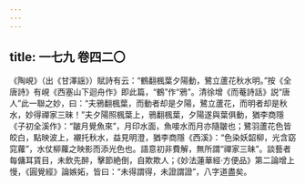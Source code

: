 ```yaml
---
---
---
```

title: 一七九 卷四二〇
---




《陶峴》（出《甘澤謡》）賦詩有云：“鶴翻楓葉夕陽動，鷺立蘆花秋水明。”按《全唐詩》有峴《西塞山下迴舟作》即此篇，“鶴”作“鴉”。清徐增《而菴詩話》説“唐人”此一聯之妙，曰：“夫鴉翻楓葉，而動者却是夕陽，鷺立蘆花，而明者却是秋水，妙得禪家三昧！”夫夕陽照楓葉上，鴉翻楓葉，夕陽遂與葉俱動，猶李商隱《子初全溪作》：“皺月覺魚來”，月印水面，魚唼水而月亦隨皺也；鷺羽蘆花色皆皎白，點映波上，襯托秋水，益見明澄，猶李商隱《西溪》：“色染妖韶柳，光含窈窕蘿”，水仗柳蘿之映影而添光色也。語意初非費解，無所謂“禪家三昧”。談藝者每傭耳賃目，未飲先醉，擊節絶倒，自欺欺人；《妙法蓮華經·方便品》第二論增上慢，《圓覺經》論嫉妬，皆曰：“未得謂得，未證謂證”，八字道盡矣。